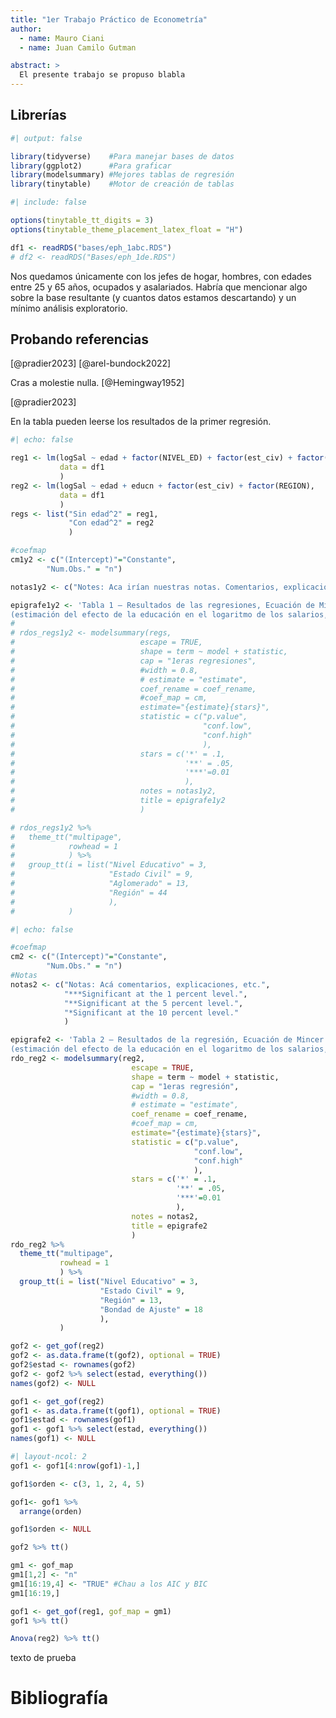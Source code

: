 ```yaml
---
title: "1er Trabajo Práctico de Econometría"
author:
  - name: Mauro Ciani
  - name: Juan Camilo Gutman

abstract: > 
  El presente trabajo se propuso blabla
---
```


## Librerías

```r
#| output: false

library(tidyverse)    #Para manejar bases de datos
library(ggplot2)      #Para graficar
library(modelsummary) #Mejores tablas de regresión 
library(tinytable)    #Motor de creación de tablas
```

```r
#| include: false

options(tinytable_tt_digits = 3)
options(tinytable_theme_placement_latex_float = "H")
```

```r
df1 <- readRDS("bases/eph_1abc.RDS")
# df2 <- readRDS("Bases/eph_1de.RDS")
```

Nos quedamos únicamente con los jefes de hogar, hombres, con edades entre 25 y 65 años, ocupados y asalariados. Habría que mencionar algo sobre la base resultante (y cuantos datos estamos descartando) y un mínimo análisis exploratorio.

## Probando referencias

[@pradier2023] [@arel-bundock2022]

Cras a molestie nulla. [@Hemingway1952]

[@pradier2023]

En la tabla pueden leerse los resultados de la primer regresión.

```{=tex}
\newpage
\KOMAoptions{paper=landscape,pagesize}
\recalctypearea
```
```r
#| echo: false

reg1 <- lm(logSal ~ edad + factor(NIVEL_ED) + factor(est_civ) + factor(AGLOMERADO),
           data = df1
           )
reg2 <- lm(logSal ~ edad + educn + factor(est_civ) + factor(REGION),
           data = df1
           )
regs <- list("Sin edad^2" = reg1,
             "Con edad^2" = reg2
             )

#coefmap
cm1y2 <- c("(Intercept)"="Constante",
        "Num.Obs." = "n")

notas1y2 <- c("Notes: Aca irían nuestras notas. Comentarios, explicaciones. Elegancia.")

epigrafe1y2 <- 'Tabla 1 — Resultados de las regresiones, Ecuación de Mincer
(estimación del efecto de la educación en el logaritmo de los salarios, controlando por...)'
# 
# rdos_regs1y2 <- modelsummary(regs,
#                            escape = TRUE,
#                            shape = term ~ model + statistic,
#                            cap = "1eras regresiones",
#                            #width = 0.8,
#                            # estimate = "estimate",
#                            coef_rename = coef_rename,
#                            #coef_map = cm,
#                            estimate="{estimate}{stars}",
#                            statistic = c("p.value",
#                                          "conf.low",
#                                          "conf.high"
#                                          ),
#                            stars = c('*' = .1,
#                                      '**' = .05,
#                                      '***'=0.01
#                                      ),
#                            notes = notas1y2,
#                            title = epigrafe1y2
#                            )

# rdos_regs1y2 %>%
#   theme_tt("multipage",
#            rowhead = 1
#            ) %>%
#   group_tt(i = list("Nivel Educativo" = 3,
#                     "Estado Civil" = 9,
#                     "Aglomerado" = 13,
#                     "Región" = 44
#                     ),
#            )
```

```r
#| echo: false

#coefmap
cm2 <- c("(Intercept)"="Constante",
        "Num.Obs." = "n")
#Notas
notas2 <- c("Notas: Acá comentarios, explicaciones, etc.",
            "***Significant at the 1 percent level.",
            "**Significant at the 5 percent level.",
            "*Significant at the 10 percent level."
            )

epigrafe2 <- 'Tabla 2 — Resultados de la regresión, Ecuación de Mincer
(estimación del efecto de la educación en el logaritmo de los salarios, controlando por...)'
rdo_reg2 <- modelsummary(reg2,
                           escape = TRUE,
                           shape = term ~ model + statistic,
                           cap = "1eras regresión",
                           #width = 0.8,
                           # estimate = "estimate",
                           coef_rename = coef_rename,
                           #coef_map = cm,
                           estimate="{estimate}{stars}",
                           statistic = c("p.value",
                                         "conf.low",
                                         "conf.high"
                                         ),
                           stars = c('*' = .1,
                                     '**' = .05,
                                     '***'=0.01
                                     ),
                           notes = notas2,
                           title = epigrafe2
                           )
rdo_reg2 %>%
  theme_tt("multipage",
           rowhead = 1
           ) %>%
  group_tt(i = list("Nivel Educativo" = 3,
                    "Estado Civil" = 9,
                    "Región" = 13,
                    "Bondad de Ajuste" = 18
                    ),
           )
```

```r
gof2 <- get_gof(reg2)
gof2 <- as.data.frame(t(gof2), optional = TRUE)
gof2$estad <- rownames(gof2)
gof2 <- gof2 %>% select(estad, everything())
names(gof2) <- NULL

gof1 <- get_gof(reg2)
gof1 <- as.data.frame(t(gof1), optional = TRUE)
gof1$estad <- rownames(gof1)
gof1 <- gof1 %>% select(estad, everything())
names(gof1) <- NULL
```

```r
#| layout-ncol: 2
gof1 <- gof1[4:nrow(gof1)-1,]

gof1$orden <- c(3, 1, 2, 4, 5)

gof1<- gof1 %>%
  arrange(orden)

gof1$orden <- NULL

gof2 %>% tt()
```

```r
gm1 <- gof_map
gm1[1,2] <- "n"
gm1[16:19,4] <- "TRUE" #Chau a los AIC y BIC
gm1[16:19,]

gof1 <- get_gof(reg1, gof_map = gm1)
gof1 %>% tt()
```

```r
Anova(reg2) %>% tt()
```

```{=tex}
\newpage
\KOMAoptions{paper=portrait,pagesize}
\recalctypearea
```
texto de prueba

# Bibliografía

